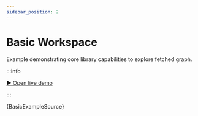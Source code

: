 ```yaml
---
sidebar_position: 2
---
```


# Basic Workspace

Example demonstrating core library capabilities to explore fetched graph.

:::info

[▶︎ Open live demo](/playground/basic)

:::


<CodeBlock language="tsx"
  title="/src/examples/PlaygroundBasic.tsx"
  showLineNumbers>
  {BasicExampleSource}
</CodeBlock>
